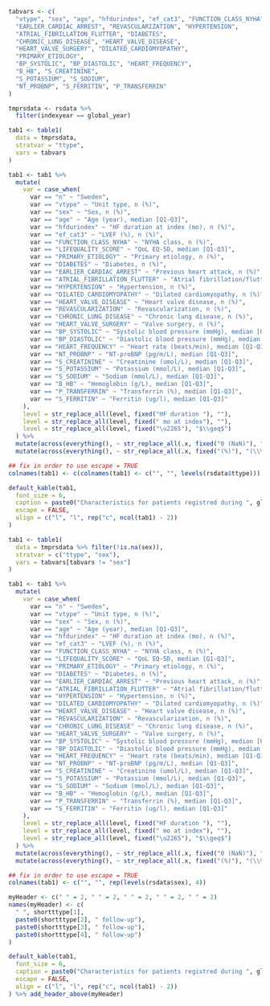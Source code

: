 ```r
tabvars <- c(
  "vtype", "sex", "age", "hfdurindex", "ef_cat3", "FUNCTION_CLASS_NYHA", "LIFEQUALITY_SCORE",
  "EARLIER_CARDIAC_ARREST", "REVASCULARIZATION", "HYPERTENSION",
  "ATRIAL_FIBRILLATION_FLUTTER", "DIABETES",
  "CHRONIC_LUNG_DISEASE", "HEART_VALVE_DISEASE",
  "HEART_VALVE_SURGERY", "DILATED_CARDIOMYOPATHY",
  "PRIMARY_ETIOLOGY",
  "BP_SYSTOLIC", "BP_DIASTOLIC", "HEART_FREQUENCY",
  "B_HB", "S_CREATININE",
  "S_POTASSIUM", "S_SODIUM",
  "NT_PROBNP", "S_FERRITIN", "P_TRANSFERRIN"
)

tmprsdata <- rsdata %>%
  filter(indexyear == global_year)
```

```r

tab1 <- table1(
  data = tmprsdata,
  stratvar = "ttype",
  vars = tabvars
)

tab1 <- tab1 %>%
  mutate(
    var = case_when(
      var == "n" ~ "Sweden",
      var == "vtype" ~ "Unit type, n (%)",
      var == "sex" ~ "Sex, n (%)",
      var == "age" ~ "Age (year), median [Q1-Q3]",
      var == "hfdurindex" ~ "HF duration at index (mo), n (%)",
      var == "ef_cat3" ~ "LVEF (%), n (%)",
      var == "FUNCTION_CLASS_NYHA" ~ "NYHA class, n (%)",
      var == "LIFEQUALITY_SCORE" ~ "QoL EQ-5D, median [Q1-Q3]",
      var == "PRIMARY_ETIOLOGY" ~ "Primary etiology, n (%)",
      var == "DIABETES" ~ "Diabetes, n (%)",
      var == "EARLIER_CARDIAC_ARREST" ~ "Previous heart attack, n (%)",
      var == "ATRIAL_FIBRILLATION_FLUTTER" ~ "Atrial fibrillation/flutter, n (%)",
      var == "HYPERTENSION" ~ "Hypertension, n (%)",
      var == "DILATED_CARDIOMYOPATHY" ~ "Dilated cardiomyopathy, n (%)",
      var == "HEART_VALVE_DISEASE" ~ "Heart valve disease, n (%)",
      var == "REVASCULARIZATION" ~ "Revascularization, n (%)",
      var == "CHRONIC_LUNG_DISEASE" ~ "Chronic lung disease, n (%)",
      var == "HEART_VALVE_SURGERY" ~ "Valve surgery, n (%)",
      var == "BP_SYSTOLIC" ~ "Systolic blood pressure (mmHg), median [Q1-Q3]",
      var == "BP_DIASTOLIC" ~ "Diastolic blood pressure (mmHg), median [Q1-Q3]",
      var == "HEART_FREQUENCY" ~ "Heart rate (beats/min), median [Q1-Q3]",
      var == "NT_PROBNP" ~ "NT-proBNP (pg/m/L), median [Q1-Q3]",
      var == "S_CREATININE" ~ "Creatinine (umol/L), median [Q1-Q3]",
      var == "S_POTASSIUM" ~ "Potassium (mmol/L), median [Q1-Q3]",
      var == "S_SODIUM" ~ "Sodium (mmol/L), median [Q1-Q3]",
      var == "B_HB" ~ "Hemoglobin (g/L), median [Q1-Q3]",
      var == "P_TRANSFERRIN" ~ "Transferrin (%), median [Q1-Q3]",
      var == "S_FERRITIN" ~ "Ferritin (ug/l), median [Q1-Q3]"
    ),
    level = str_replace_all(level, fixed("HF duration "), ""),
    level = str_replace_all(level, fixed(" mo at index"), ""),
    level = str_replace_all(level, fixed("\u2265"), "$\\geq$")
  ) %>%
  mutate(across(everything(), ~ str_replace_all(.x, fixed("0 (NaN)"), ""))) %>%
  mutate(across(everything(), ~ str_replace_all(.x, fixed("(%)"), "(\\%)")))

## fix in order to use escape = TRUE
colnames(tab1) <- c(colnames(tab1) <- c("", "", levels(rsdata$ttype)))

default_kable(tab1,
  font_size = 6,
  caption = paste0("Characteristics for patients registred during ", global_year),
  escape = FALSE,
  align = c("l", "l", rep("c", ncol(tab1) - 2))
)
```

\blandscape

```r

tab1 <- table1(
  data = tmprsdata %>% filter(!is.na(sex)),
  stratvar = c("ttype", "sex"),
  vars = tabvars[tabvars != "sex"]
)

tab1 <- tab1 %>%
  mutate(
    var = case_when(
      var == "n" ~ "Sweden",
      var == "vtype" ~ "Unit type, n (%)",
      var == "sex" ~ "Sex, n (%)",
      var == "age" ~ "Age (year), median [Q1-Q3]",
      var == "hfdurindex" ~ "HF duration at index (mo), n (%)",
      var == "ef_cat3" ~ "LVEF (%), n (%)",
      var == "FUNCTION_CLASS_NYHA" ~ "NYHA class, n (%)",
      var == "LIFEQUALITY_SCORE" ~ "QoL EQ-5D, median [Q1-Q3]",
      var == "PRIMARY_ETIOLOGY" ~ "Primary etiology, n (%)",
      var == "DIABETES" ~ "Diabetes, n (%)",
      var == "EARLIER_CARDIAC_ARREST" ~ "Previous heart attack, n (%)",
      var == "ATRIAL_FIBRILLATION_FLUTTER" ~ "Atrial fibrillation/flutter, n (%)",
      var == "HYPERTENSION" ~ "Hypertension, n (%)",
      var == "DILATED_CARDIOMYOPATHY" ~ "Dilated cardiomyopathy, n (%)",
      var == "HEART_VALVE_DISEASE" ~ "Heart valve disease, n (%)",
      var == "REVASCULARIZATION" ~ "Revascularization, n (%)",
      var == "CHRONIC_LUNG_DISEASE" ~ "Chronic lung disease, n (%)",
      var == "HEART_VALVE_SURGERY" ~ "Valve surgery, n (%)",
      var == "BP_SYSTOLIC" ~ "Systolic blood pressure (mmHg), median [Q1-Q3]",
      var == "BP_DIASTOLIC" ~ "Diastolic blood pressure (mmHg), median [Q1-Q3]",
      var == "HEART_FREQUENCY" ~ "Heart rate (beats/min), median [Q1-Q3]",
      var == "NT_PROBNP" ~ "NT-proBNP (pg/m/L), median [Q1-Q3]",
      var == "S_CREATININE" ~ "Creatinine (umol/L), median [Q1-Q3]",
      var == "S_POTASSIUM" ~ "Potassium (mmol/L), median [Q1-Q3]",
      var == "S_SODIUM" ~ "Sodium (mmol/L), median [Q1-Q3]",
      var == "B_HB" ~ "Hemoglobin (g/L), median [Q1-Q3]",
      var == "P_TRANSFERRIN" ~ "Transferrin (%), median [Q1-Q3]",
      var == "S_FERRITIN" ~ "Ferritin (ug/l), median [Q1-Q3]"
    ),
    level = str_replace_all(level, fixed("HF duration "), ""),
    level = str_replace_all(level, fixed(" mo at index"), ""),
    level = str_replace_all(level, fixed("\u2265"), "$\\geq$")
  ) %>%
  mutate(across(everything(), ~ str_replace_all(.x, fixed("0 (NaN)"), ""))) %>%
  mutate(across(everything(), ~ str_replace_all(.x, fixed("(%)"), "(\\%)")))

## fix in order to use escape = TRUE
colnames(tab1) <- c("", "", rep(levels(rsdata$sex), 4))

myHeader <- c(" " = 2, " " = 2, " " = 2, " " = 2, " " = 2)
names(myHeader) <- c(
  " ", shortttype[1],
  paste0(shortttype[2], " follow-up"),
  paste0(shortttype[3], " follow-up"),
  paste0(shortttype[4], " follow-up")
)

default_kable(tab1,
  font_size = 6,
  caption = paste0("Characteristics for patients registred during ", global_year, " by sex"),
  escape = FALSE,
  align = c("l", "l", rep("c", ncol(tab1) - 2))
) %>% add_header_above(myHeader)
```

\elandscape
